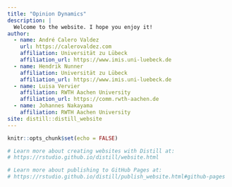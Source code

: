 ```yaml
---
title: "Opinion Dynamics"
description: |
  Welcome to the website. I hope you enjoy it!
author:
  - name: André Calero Valdez
    url: https://calerovaldez.com
    affiliation: Universität zu Lübeck
    affiliation_url: https://www.imis.uni-luebeck.de
  - name: Hendrik Nunner
    affiliation: Universität zu Lübeck
    affiliation_url: https://www.imis.uni-luebeck.de
  - name: Luisa Vervier
    affiliation: RWTH Aachen University
    affiliation_url: https://comm.rwth-aachen.de
  - name: Johannes Nakayama
    affiliation: RWTH Aachen University
site: distill::distill_website
---
```


```r
knitr::opts_chunk$set(echo = FALSE)

# Learn more about creating websites with Distill at:
# https://rstudio.github.io/distill/website.html

# Learn more about publishing to GitHub Pages at:
# https://rstudio.github.io/distill/publish_website.html#github-pages

```


